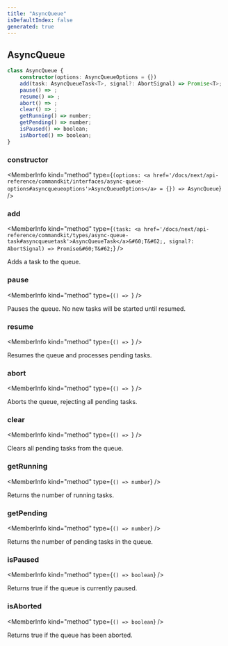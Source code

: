 ```yaml
---
title: "AsyncQueue"
isDefaultIndex: false
generated: true
---
```



<!-- This file was generated from the CommandKit source. Do not modify. Instead, re-run the "docgen" script -->


## AsyncQueue

<GenerationInfo sourceFile="packages/commandkit/src/utils/useful-stuff/async-queue.ts" sourceLine="17" packageName="commandkit" />



```ts title="Signature"
class AsyncQueue {
    constructor(options: AsyncQueueOptions = {})
    add(task: AsyncQueueTask<T>, signal?: AbortSignal) => Promise<T>;
    pause() => ;
    resume() => ;
    abort() => ;
    clear() => ;
    getRunning() => number;
    getPending() => number;
    isPaused() => boolean;
    isAborted() => boolean;
}
```

<div className="members-wrapper">

### constructor

<MemberInfo kind="method" type={`(options: <a href='/docs/next/api-reference/commandkit/interfaces/async-queue-options#asyncqueueoptions'>AsyncQueueOptions</a> = {}) => AsyncQueue`}   />


### add

<MemberInfo kind="method" type={`(task: <a href='/docs/next/api-reference/commandkit/types/async-queue-task#asyncqueuetask'>AsyncQueueTask</a>&#60;T&#62;, signal?: AbortSignal) => Promise&#60;T&#62;`}   />

Adds a task to the queue.
### pause

<MemberInfo kind="method" type={`() => `}   />

Pauses the queue. No new tasks will be started until resumed.
### resume

<MemberInfo kind="method" type={`() => `}   />

Resumes the queue and processes pending tasks.
### abort

<MemberInfo kind="method" type={`() => `}   />

Aborts the queue, rejecting all pending tasks.
### clear

<MemberInfo kind="method" type={`() => `}   />

Clears all pending tasks from the queue.
### getRunning

<MemberInfo kind="method" type={`() => number`}   />

Returns the number of running tasks.
### getPending

<MemberInfo kind="method" type={`() => number`}   />

Returns the number of pending tasks in the queue.
### isPaused

<MemberInfo kind="method" type={`() => boolean`}   />

Returns true if the queue is currently paused.
### isAborted

<MemberInfo kind="method" type={`() => boolean`}   />

Returns true if the queue has been aborted.


</div>
